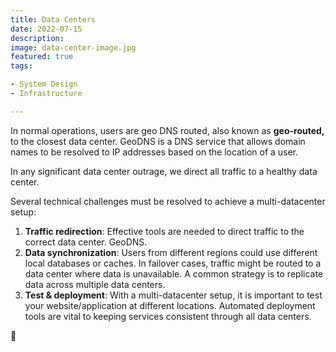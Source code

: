 ```yaml
---
title: Data Centers
date: 2022-07-15
description: 
image: data-center-image.jpg
featured: true
tags:

- System Design
- Infrastructure

---
```


In normal operations, users are geo DNS routed, also known as **geo-routed,** to the closest data center. GeoDNS is a
DNS service that allows domain names to be resolved to IP addresses based on the location of a user.

In any significant data center outrage, we direct all traffic to a healthy data center.

Several technical challenges must be resolved to achieve a multi-datacenter setup:

1. **Traffic redirection**: Effective tools are needed to direct traffic to the correct data center. GeoDNS.
2. **Data synchronization**: Users from different regions could use different local databases or caches. In failover
   cases, traffic might be routed to a data center where data is unavailable. A common strategy is to replicate data
   across multiple data centers.
3. **Test & deployment**: With a multi-datacenter setup, it is important to test your website/application at different
   locations. Automated deployment tools are vital to keeping services consistent through all data centers.

🥒
